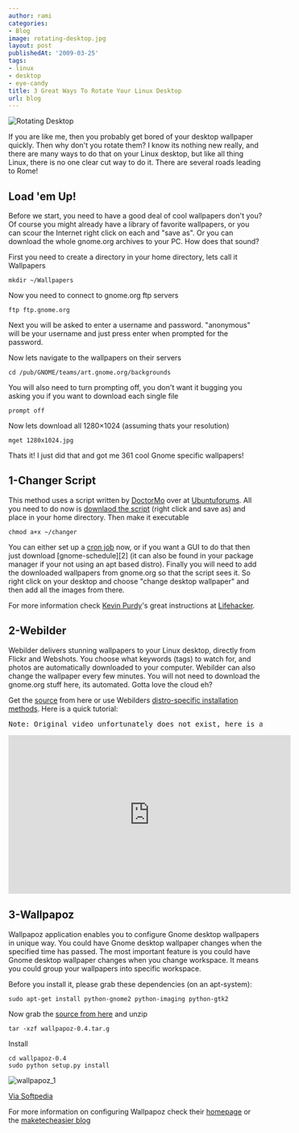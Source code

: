 ```yaml
---
author: rami
categories:
- Blog
image: rotating-desktop.jpg
layout: post
publishedAt: '2009-03-25'
tags:
- linux
- desktop
- eye-candy
title: 3 Great Ways To Rotate Your Linux Desktop
url: blog
---
```


![Rotating Desktop](/assets/images/content/blog/rotating-desktop.jpg)

If you are like me, then you probably get bored of your desktop wallpaper quickly. Then why don't you rotate them? I know its nothing new really, and there are many ways to do that on your Linux desktop, but like all thing Linux, there is no one clear cut way to do it. There are several roads leading to Rome!

## Load 'em Up!

Before we start, you need to have a good deal of cool wallpapers don't you? Of course you might already have a library of favorite wallpapers, or you can scour the Internet right click on each and "save as". Or you can download the whole gnome.org archives to your PC. How does that sound?

First you need to create a directory in your home directory, lets call it Wallpapers 

	mkdir ~/Wallpapers

Now you need to connect to gnome.org ftp servers 

	ftp ftp.gnome.org 

Next you will be asked to enter a username and password. "anonymous" will be your username and just press enter when prompted for the password. 

Now lets navigate to the wallpapers on their servers 

	cd /pub/GNOME/teams/art.gnome.org/backgrounds 

You will also need to turn prompting off, you don't want it bugging you asking you if you want to download each single file 

	prompt off 

Now lets download all 1280×1024 (assuming thats your resolution) 

	mget 1280x1024.jpg 

Thats it! I just did that and got me 361 cool Gnome specific wallpapers!

## 1-Changer Script

This method uses a script written by [DoctorMo](http://ubuntuforums.org/member.php?u=37520) over at [Ubuntuforums](http://www.ubuntuforums.org). All you need to do now is [downlaod the script](/assets/misc/changer) (right click and save as) and place in your home directory. Then make it executable 

	chmod a+x ~/changer

You can either set up a [cron job](http://en.wikipedia.org/wiki/Cron) now, or if you want a GUI to do that then just download \[gnome-schedule\]\[2\] (it can also be found in your package manager if your not using an apt based distro). Finally you will need to add the downloaded wallpapers from gnome.org so that the script sees it. So right click on your desktop and choose "change desktop wallpaper" and then add all the images from there.

 
For more information check [Kevin Purdy](http://lifehacker.com/people/Therevan/posts/)'s great instructions at [Lifehacker](http://lifehacker.com/400505/rotate-desktop-backgrounds-in-ubuntu). 

## 2-Webilder

Webilder delivers stunning wallpapers to your Linux desktop, directly from Flickr and Webshots. You choose what keywords (tags) to watch for, and photos are automatically downloaded to your computer. Webilder can also change the wallpaper every few minutes. You will not need to download the gnome.org stuff here, its automated. Gotta love the cloud eh?

Get the [source](http://www.webilder.org/static/downloads/Webilder-0.6.3.tar.gz) from here or use Webilders [distro-specific installation methods](http://www.webilder.org/download.html). Here is a quick tutorial:[  
](http://www.webilder.org/download.html)

<pre>Note: Original video unfortunately does not exist, here is an alternative one.</pre>

<iframe width="560" height="315" src="https://www.youtube.com/embed/Bo7c__Jsp0o" frameborder="0" allowfullscreen></iframe>

## 3-Wallpapoz

Wallpapoz application enables you to configure Gnome desktop wallpapers in unique way. You could have Gnome desktop wallpaper changes when the specified time has passed. The most important feature is you could have Gnome desktop wallpaper changes when you change workspace. It means you could group your wallpapers into specific workspace.

Before you install it, please grab these dependencies (on an apt-system): 

	sudo apt-get install python-gnome2 python-imaging python-gtk2

Now grab the [source from here](http://wallpapoz.akbarhome.com/download.html) and unzip 

	tar -xzf wallpapoz-0.4.tar.g 

Install 

	cd wallpapoz-0.4  
	sudo python setup.py install

![wallpapoz_1](/assets/images/content/blog/wallpapoz-1.png)

[Via Softpedia](http://linux.softpedia.com/progScreenshots/Wallpapoz-Screenshot-8113.html)  

For more information on configuring Wallpapoz check their [homepage](http://wallpapoz.akbarhome.com/) or the [maketecheasier blog](http://maketecheasier.com/ubuntu-how-to-change-wallpaper-easily-with-wallpapoz/2008/02/29)